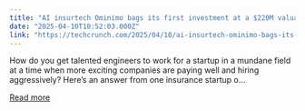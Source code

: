 ```yaml
---
title: "AI insurtech Ominimo bags its first investment at a $220M valuation"
date: "2025-04-10T10:52:03.000Z"
link: "https://techcrunch.com/2025/04/10/ai-insurtech-ominimo-bags-its-first-investment-at-a-220m-valuation/"
---
```


How do you get talented engineers to work for a startup in a mundane field at a time when more exciting companies are paying well and hiring aggressively? Here’s an answer from one insurance startup o...

[Read more](https://techcrunch.com/2025/04/10/ai-insurtech-ominimo-bags-its-first-investment-at-a-220m-valuation/)
